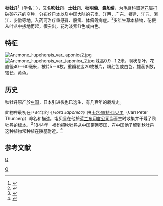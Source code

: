 {{Infraspeciesbox
| image = Herbstanemone.jpg
| image_caption = 
| status = 
| status_system = 
| genus = Anemone 
| species = hupehensis
| varietas = japonica
| authority = (Thunb.) Bowles et Stearn
}}
'''秋牡丹'''<ref>{{cite web|url=http://www.plant.ac.cn/latin/Ranunculaceae/Anemone-hupehensis-Lem-var-japonica-Thunb-Bowles-et-Stearn.htm|title=秋牡丹|accessdate=2009-08-05|work=中国植物志|publisher=植物通|language=zh}}{{dead link|date=2018年1月 |bot=InternetArchiveBot |fix-attempted=yes }}</ref>（[[学名|学名]]：{{lang|la|''Anemone hupehensis'' var. ''japonica''}}），又名'''吹牡丹'''、'''土牡丹'''、'''秋明菊'''、'''貴船菊'''，为[[毛茛科|毛茛科]][[銀蓮花屬|銀蓮花屬]][[打破碗花花|打破碗花花]]的[[变种|变种]]。分布於[[日本|日本]]以及[[中国大陆|中国大陆]]的[[云南|云南]]、[[江西|江西]]、[[广东|广东]]、[[福建|福建]]、[[江苏|江苏]]、[[浙江|浙江]]、[[安徽|安徽]]等地，入药可治疗重[[感冒|感冒]]、[[股癣|股癣]]、[[体癣|体癣]]等病症。<ref name="cvh024">{{cite book|editor=刘玉壶，罗献瑞|title=中国植物志 第28卷|url=http://www.cvh.ac.cn/zhiwuzhi/28/028.pdf|publisher=科学出版社|location=北京|language=中文|isbn=7030049101|pages=28－29|accessdate=2009年8月4日|date=1996年5月}}{{dead link|date=2018年4月 |bot=InternetArchiveBot |fix-attempted=yes }}</ref>[[多年生|多年生]][[草本|草本]]植物，花梗从叶丛中拔地而起，很突出，花为淡紫红色或白色。

{{Hortibox
| name = ''Anemone japonica''
| type = 花
| light = 半阴
| water = 中到大量
| soil = 酸性
| hardiness = USDA耐寒性第4a至8类
| bloom = 夏末至秋初
| propagation = 根插<ref name="Anemone hupehensis/ Anemone japonica">{{cite web|url=http://www.robsplants.com/plants/AnemoHupeh.php|title=Anemone hupehensis/ Anemone japonica|publisher=Rob's Plants|accessdate=7 January 2010|archive-date=2009-08-19|archive-url=https://web.archive.org/web/20090819143226/http://www.robsplants.com/plants/AnemoHupeh.php|dead-url=no}}</ref>
}}

==特征==
[[File:Anemone_hupehensis_var_japonica2.jpg|thumb]]
[[File:Anemone_hupehensis_var._japonica_2.jpg|thumb]]
株高0.9－1.2米，羽状复叶。花直径40－60毫米，被片5－6枚，重瓣花达20枚被片，粉红色或白色，雄蕊多数，较长，黄色。 

==历史==
秋牡丹原产於[[中国|中国]]，日本引进後也已逸生，有几百年的栽培史。

此物种最初在1784年的《''Flora Japonica''》由[[卡尔·佩特·屯贝里|卡尔·佩特·屯贝里]]（Carl Peter Thunberg）命名和描述。屯贝里在他於[[荷兰东印度公司|荷兰东印度公司]]当医生时收集并干燥了秋牡丹的标本。<ref name="University of Arkansas">{{cite web|url=http://www.arhomeandgarden.org/plantoftheweek/articles/japanese_anemone_10-13-06.htm|title=Plant of the Week Japanese anemone Latin: Anemone x hybrida|date=13 October 2006|last=Klingaman|first=Gerald|publisher=University of Arkansas Division of Agriculture|accessdate=2010-01-07|archive-url=https://web.archive.org/web/20110929031720/http://www.arhomeandgarden.org/plantoftheweek/articles/japanese_anemone_10-13-06.htm|archive-date=2011-09-29|dead-url=yes}}</ref> 1844年，[[福鈞|福鈞]]把秋牡丹从中国带回英国，在中国他了解到秋牡丹这种植物常种植在陵墓附近。<ref name="Paghat's Garden">{{cite web|url=http://www.paghat.com/anemonekriemhilde.html|title=Anemone hupehensis 'Kriemhilde'|publisher=Paghat the Ratgirl|accessdate=2010-01-06|archive-date=2021-04-22|archive-url=https://web.archive.org/web/20210422041513/http://www.paghat.com/anemonekriemhilde.html|dead-url=no}}</ref>
==参考文献==
{{reflist}}
{{Commons|Anemone hupehensis}}
{{Wikispecies|Anemone hupehensis}}
{{Taxonbar}}

[[Category:银莲花属|Q]]
[[category:中草藥|Q]]